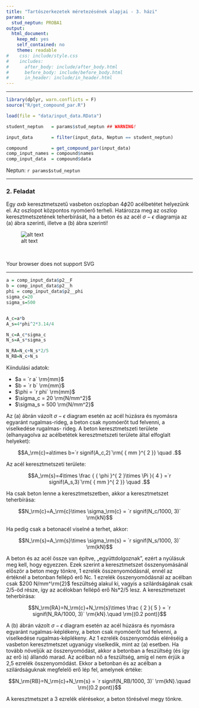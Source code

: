 ```yaml
---
title: "Tartószerkezetek méretezésének alapjai - 3. házi"
params:
  stud_neptun: PROBA1
output:
  html_document:
    keep_md: yes
    self_contained: no
    theme: readable
#    css: include/style.css
#    includes:
#      after_body: include/after_body.html
#      before_body: include/before_body.html
#      in_header: include/in_header.html
---
```


<!--
TODO:
* 

NOTES:
* 
-->

***

```r
library(dplyr, warn.conflicts = F)
source("R/get_compound_par.R")

load(file = "data/input_data.RData")

student_neptun   = params$stud_neptun ## WARNING!

input_data       = filter(input_data, Neptun == student_neptun)

compound         = get_compound_par(input_data)
comp_input_names = compound$names
comp_input_data  = compound$data

```

Neptun: `r params$stud_neptun`

***
### 2. Feladat

Egy $a x b$ keresztmetszetű vasbeton oszlopban $4 \phi 20$ acélbetétet helyezünk el. Az oszlopot központos nyomóerő terheli. Határozza meg az oszlop keresztmetszetének teherbírását, ha a beton és az acél $\sigma - \epsilon$  diagramja az (a) ábra szerinti, illetve a (b) ábra szerinti!


<div style="width:660px; height=291px">
![alt text](image/3_hazi_2_feladat_1_abra_kiiras.png "forrás: http://epuletrepedesszakertesjavitas.shp.hu/hpc/web.php?a=epuletrepedesszakertesjavitas&o=szerkezet_megerositesek_kepek_ZGaz")
</div> 

<br>

<object type="image/svg+xml" data="image/3_hazi_2_feladat_2_abra_kiiras.png" 
style="width:875px;height:213px">Your browser does not support SVG</object>


***

```r
a = comp_input_data$p2__F
b = comp_input_data$p2__h
phi = comp_input_data$p2__phi
sigma_c=20
sigma_s=500


A_c=a*b
A_s=4*phi^2*3.14/4

N_c=A_c*sigma_c
N_s=A_s*sigma_s

N_RA=N_c+N_s*2/5
N_RB=N_c+N_s

```

Kiindulási adatok:

* $a =  `r a` \rm{mm}$
* $b =  `r b` \rm{mm}$
* $\phi =  `r phi` \rm{mm}$
* $\sigma_c =  20 \rm{N/mm^2}$
* $\sigma_s =  500 \rm{N/mm^2}$

Az (a) ábrán vázolt $\sigma - \epsilon$ diagram esetén az acél húzásra és nyomásra egyaránt rugalmas-rideg, a beton csak nyomóerőt tud felvenni, a viselkedése rugalmas- rideg.
A beton keresztmetszeti területe (elhanyagolva az acélbetétek keresztmetszeti területe által elfoglalt helyeket):

$$A_\rm{c}=a\times b=`r signif(A_c,2)`\rm{ { mm }^{ 2 }} \quad .$$

Az acél keresztmetszeti területe:

$$A_\rm{s}=4\times \frac { { \phi }^{ 2 }\times \Pi  }{ 4 } =`r signif(A_s,3)`\rm{ { mm }^{ 2 }} \quad .$$

Ha csak beton lenne a keresztmetszetben, akkor a keresztmetszet teherbírása:

$$N_\rm{c}=A_\rm{c}\times \sigma_\rm{c} = `r signif(N_c/1000, 3)` \rm{kN}$$

Ha pedig csak a betonacél viselné a terhet, akkor:

$$N_\rm{s}=A_\rm{s}\times \sigma_\rm{s} = `r signif(N_s/1000, 3)` \rm{kN}$$

A beton és az acél össze van építve, „együttdolgoznak”, ezért a nyúlásuk meg kell, hogy egyezzen. Ezek szerint a keresztmetszet összenyomásánál először a beton megy tönkre, 1 ezrelék összenyomódásnál, ennél az értéknél a betonban fellépő erő Nc. 1 ezrelék összenyomódásnál az acélban csak $200 N/mm^\rm{2}$ feszültség alakul ki, vagyis a szilárdságának csak 2/5-öd része, így az acélokban fellépő erő Ns*2/5 lesz. A keresztmetszet teherbírása:

$$N_\rm{RA}=N_\rm{c}+N_\rm{s}\times \frac { 2 }{ 5 }  = `r signif(N_RA/1000, 3)` \rm{kN}.\quad \rm{(0.2 pont)}$$

A (b) ábrán vázolt $\sigma - \epsilon$ diagram esetén az acél húzásra és nyomásra egyaránt rugalmas-képlékeny, a beton csak nyomóerőt tud felvenni, a viselkedése rugalmas-képlékeny. Az 1 ezrelék összenyomódás eléréséig a vasbeton keresztmetszet ugyanúgy viselkedik, mint az (a) esetben. Ha tovább növeljük az összenyomódást, akkor a betonban a feszültség (és így az erő is) állandó marad. Az acélban nő a feszültség, amíg el nem érjük a 2,5 ezrelék összenyomódást. Ekkor a betonban és az acélban a szilárdságuknak megfelelő erő lép fel, amelynek értéke:

$$N_\rm{RB}=N_\rm{c}+N_\rm{s} = `r signif(N_RB/1000, 3)` \rm{kN}.\quad \rm{(0.2 pont)}$$

A keresztmetszet a 3 ezrelék elérésekor, a beton törésével megy tönkre.
